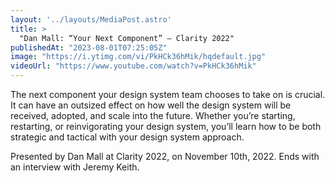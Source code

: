 ```yaml
---
layout: '../layouts/MediaPost.astro'
title: >
  "Dan Mall: “Your Next Component” — Clarity 2022"
publishedAt: "2023-08-01T07:25:05Z"
image: "https://i.ytimg.com/vi/PkHCk36hMik/hqdefault.jpg"
videoUrl: "https://www.youtube.com/watch?v=PkHCk36hMik"
---
```

The next component your design system team chooses to take on is crucial. It can have an outsized effect on how well the design system will be received, adopted, and scale into the future. Whether you’re starting, restarting, or reinvigorating your design system, you’ll learn how to be both strategic and tactical with your design system approach.

Presented by Dan Mall at Clarity 2022, on November 10th, 2022. Ends with an interview with Jeremy Keith.
